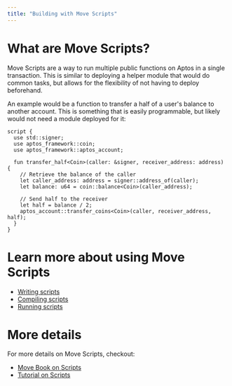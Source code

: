 ```yaml
---
title: "Building with Move Scripts"
---
```


# What are Move Scripts?

Move Scripts are a way to run multiple public functions on Aptos in a single
transaction. This is similar to deploying a helper module that would do common
tasks, but allows for the flexibility of not having to deploy beforehand.

An example would be a function to transfer a half of a user's balance to another
account. This is something that is easily programmable, but likely would not
need a module deployed for it:

```move
script {
  use std::signer;
  use aptos_framework::coin;
  use aptos_framework::aptos_account;

  fun transfer_half<Coin>(caller: &signer, receiver_address: address) {
    // Retrieve the balance of the caller
    let caller_address: address = signer::address_of(caller);
    let balance: u64 = coin::balance<Coin>(caller_address);

    // Send half to the receiver
    let half = balance / 2;
    aptos_account::transfer_coins<Coin>(caller, receiver_address, half);
  }
}
```

# Learn more about using Move Scripts

- [Writing scripts](scripts/writing-scripts.mdx)
- [Compiling scripts](scripts/compiling-scripts.mdx)
- [Running scripts](scripts/running-scripts.mdx)

# More details

For more details on Move Scripts, checkout:

- [Move Book on Scripts](../book/modules-and-scripts.mdx)
- [Tutorial on Scripts](scripts/script-tutorial.mdx)
